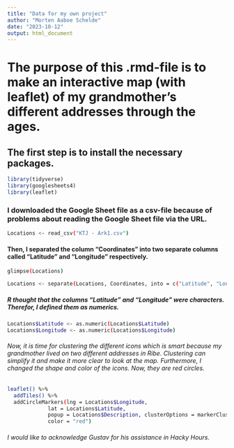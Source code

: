 ---
title: "Data for my own project"
author: "Morten Aaboe Schelde"
date: "2023-10-12"
output: html_document
---

# The purpose of this .rmd-file is to make an interactive map (with leaflet) of my grandmother's different addresses through the ages.

## The first step is to install the necessary packages.

```{r}
library(tidyverse)
library(googlesheets4)
library(leaflet)
```

### I downloaded the Google Sheet file as a csv-file because of problems about reading the Google Sheet file via the URL.

```{bash}
Locations <- read_csv("KTJ - Ark1.csv")

```

#### Then, I separated the column "Coordinates" into two separate columns called "Latitude" and "Longitude" respectively.

```{bash}
glimpse(Locations)

Locations <- separate(Locations, Coordinates, into = c("Latitude", "Longitude"), sep = ",")
```

##### R thought that the columns "Latitude" and "Longitude" were characters. Therefor, I defined them as numerics. 

```{bash}
Locations$Latitude <- as.numeric(Locations$Latitude)
Locations$Longitude <- as.numeric(Locations$Longitude)
```

###### Now, it is time for clustering the different icons which is smart because my grandmother lived on two different addresses in Ribe. Clustering can simplify it and make it more clear to look at the map. Furthermore, I changed the shape and color of the icons. Now, they are red circles. 

```{bash}
leaflet() %>% 
  addTiles() %>% 
  addCircleMarkers(lng = Locations$Longitude,
             lat = Locations$Latitude,
             popup = Locations$Description, clusterOptions = markerClusterOptions(),
             color = "red")
```

###### I would like to acknowledge Gustav for his assistance in Hacky Hours.